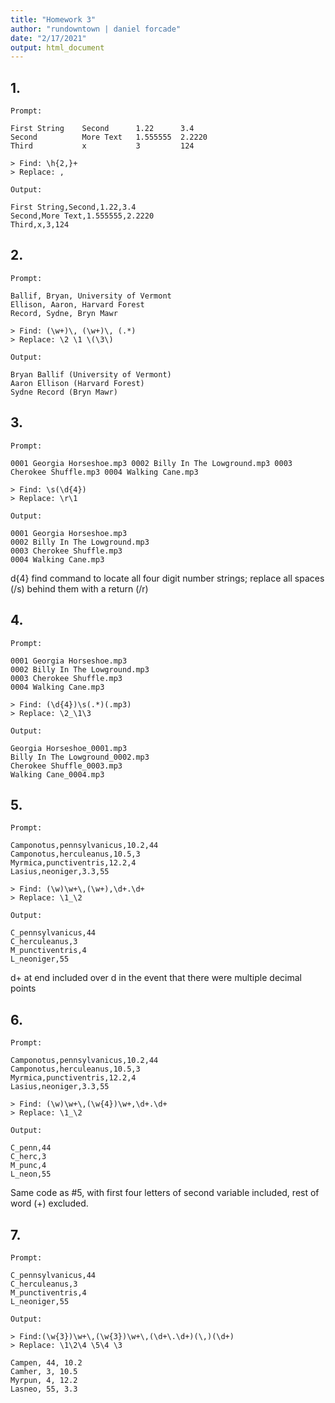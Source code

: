 ```yaml
---
title: "Homework 3"
author: "rundowntown | daniel forcade"
date: "2/17/2021"
output: html_document
---
```


## 1.  
```
Prompt:

First String    Second      1.22      3.4
Second          More Text   1.555555  2.2220
Third           x           3         124
```
```
> Find: \h{2,}+
> Replace: ,
```

```
Output:

First String,Second,1.22,3.4
Second,More Text,1.555555,2.2220
Third,x,3,124
```

## 2.  
```
Prompt: 

Ballif, Bryan, University of Vermont
Ellison, Aaron, Harvard Forest
Record, Sydne, Bryn Mawr
```
```
> Find: (\w+)\, (\w+)\, (.*)
> Replace: \2 \1 \(\3\)
```

```
Output:

Bryan Ballif (University of Vermont)
Aaron Ellison (Harvard Forest)
Sydne Record (Bryn Mawr)
```

## 3.  
```
Prompt:

0001 Georgia Horseshoe.mp3 0002 Billy In The Lowground.mp3 0003 Cherokee Shuffle.mp3 0004 Walking Cane.mp3
```
```
> Find: \s(\d{4})
> Replace: \r\1
```

```
Output:

0001 Georgia Horseshoe.mp3
0002 Billy In The Lowground.mp3
0003 Cherokee Shuffle.mp3
0004 Walking Cane.mp3
```
d{4} find command to locate all four digit number strings; replace all spaces (/s) behind them with a return (/r)

## 4.

```
Prompt:

0001 Georgia Horseshoe.mp3
0002 Billy In The Lowground.mp3
0003 Cherokee Shuffle.mp3
0004 Walking Cane.mp3
```
```
> Find: (\d{4})\s(.*)(.mp3)
> Replace: \2_\1\3
```

```
Output:

Georgia Horseshoe_0001.mp3
Billy In The Lowground_0002.mp3
Cherokee Shuffle_0003.mp3
Walking Cane_0004.mp3
```


## 5.  
```
Prompt:

Camponotus,pennsylvanicus,10.2,44
Camponotus,herculeanus,10.5,3
Myrmica,punctiventris,12.2,4
Lasius,neoniger,3.3,55
```
```
> Find: (\w)\w+\,(\w+),\d+.\d+
> Replace: \1_\2
```
```
Output:

C_pennsylvanicus,44
C_herculeanus,3
M_punctiventris,4
L_neoniger,55
```
d+ at end included over d in the event that there were multiple decimal points

## 6.  
```
Prompt:

Camponotus,pennsylvanicus,10.2,44
Camponotus,herculeanus,10.5,3
Myrmica,punctiventris,12.2,4
Lasius,neoniger,3.3,55
```
```
> Find: (\w)\w+\,(\w{4})\w+,\d+.\d+
> Replace: \1_\2
```
```
Output:

C_penn,44
C_herc,3
M_punc,4
L_neon,55
```
Same code as #5, with first four letters of second variable included, rest of word (\w+) excluded.

## 7.  
```
Prompt:

C_pennsylvanicus,44
C_herculeanus,3
M_punctiventris,4
L_neoniger,55
```
```
Output:

> Find:(\w{3})\w+\,(\w{3})\w+\,(\d+\.\d+)(\,)(\d+)
> Replace: \1\2\4 \5\4 \3
```

```
Campen, 44, 10.2
Camher, 3, 10.5
Myrpun, 4, 12.2
Lasneo, 55, 3.3
```